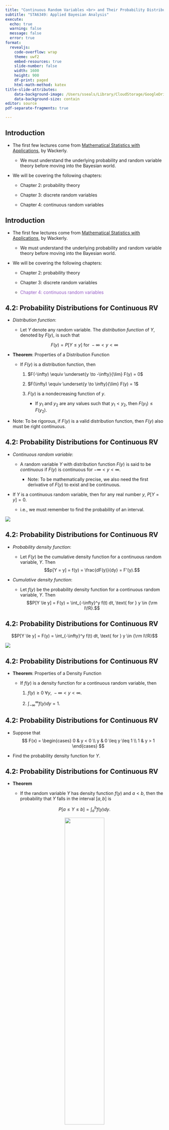 ```yaml
---
title: "Continuous Random Variables <br> and Their Probability Distributions"
subtitle: "STA6349: Applied Bayesian Analysis"
execute:
  echo: true
  warning: false
  message: false
  error: true
format: 
  revealjs:
    code-overflow: wrap
    theme: uwf2
    embed-resources: true
    slide-number: false
    width: 1600
    height: 900
    df-print: paged
    html-math-method: katex
title-slide-attributes:
    data-background-image: /Users/sseals/Library/CloudStorage/GoogleDrive-sseals@uwf.edu/My Drive/00 - Personal/R/quarto themes/title.png
    data-background-size: contain 
editor: source
pdf-separate-fragments: true

---
```


## Introduction {background-image="/Users/sseals/Library/CloudStorage/GoogleDrive-sseals@uwf.edu/My Drive/00 - Personal/R/quarto themes/slide.png" background-size="contain"} 

- The first few lectures come from [Mathematical Statistics with Applications](https://www.cengage.com/c/mathematical-statistics-with-applications-7e-wackerly/9780495110811/), by Wackerly.

    - We must understand the underlying probability and random variable theory before moving into the Bayesian world.
    
- We will be covering the following chapters:

    - Chapter 2: probability theory
    
    - Chapter 3: discrete random variables
    
    - Chapter 4: continuous random variables

## Introduction {background-image="/Users/sseals/Library/CloudStorage/GoogleDrive-sseals@uwf.edu/My Drive/00 - Personal/R/quarto themes/slide.png" background-size="contain"} 

- The first few lectures come from [Mathematical Statistics with Applications](https://www.cengage.com/c/mathematical-statistics-with-applications-7e-wackerly/9780495110811/), by Wackerly.

    - We must understand the underlying probability and random variable theory before moving into the Bayesian world.

- We will be covering the following chapters:

    - Chapter 2: probability theory
    
    - Chapter 3: discrete random variables
    
    - <font color = "#965dc7">Chapter 4: continuous random variables</font>

## 4.2: Probability Distributions for Continuous RV {background-image="/Users/sseals/Library/CloudStorage/GoogleDrive-sseals@uwf.edu/My Drive/00 - Personal/R/quarto themes/slide.png" background-size="contain"} 

- *Distribution function*: 

    - Let $Y$ denote any random variable. The *distribution function* of $Y$, denoted by $F(y)$, is such that 
    
$$F(y) = P[Y \le y] \text{ for } -\infty < y < \infty$$

- **Theorem**: Properties of a Distribution Function

    - If $F(y)$ is a distribution function, then
    
        1. $F(-\infty) 	\equiv \underset{y \to -\infty}{\lim} F(y) = 0$
        
        2. $F(\infty) 	\equiv \underset{y \to \infty}{\lim} F(y) = 1$
        
        3. $F(y)$ is a nondecreasing function of $y$.
        
            - If $y_1$ and $y_2$ are any values such that $y_1 < y_2$, then $F(y_1) \le F(y_2)$.
            
- Note: To be rigorous, if $F(y)$ is a valid distribution function, then $F(y)$ also must be right continuous.            
            
## 4.2: Probability Distributions for Continuous RV {background-image="/Users/sseals/Library/CloudStorage/GoogleDrive-sseals@uwf.edu/My Drive/00 - Personal/R/quarto themes/slide.png" background-size="contain"} 

- *Continuous random variable*: 

    - A random variable $Y$ with distribution function $F(y)$ is said to be *continuous* if $F(y)$ is continuous for $-\infty < y < \infty$.

        - Note: To be mathematically precise, we also need the first derivative of $F(y)$ to exist and be continuous.
    
- If $Y$ is a continuous random variable, then for any real number $y$, $P[Y = y] = 0$.
    
    - i.e., we must remember to find the probability of an interval.
    
![](images/W04-L1-a.png){fig-align="center"}     
    
## 4.2: Probability Distributions for Continuous RV {background-image="/Users/sseals/Library/CloudStorage/GoogleDrive-sseals@uwf.edu/My Drive/00 - Personal/R/quarto themes/slide.png" background-size="contain"}     
    
- *Probability density function*: 

    - Let $F(y)$ be the cumulative density function for a continuous random variable, $Y$. Then $$p[Y = y] = f(y) = \frac{dF(y)}{dy} = F'(y).$$
    
- *Cumulative density function*: 

    - Let $f(y)$ be the probability density function for a continuous random variable, $Y$. Then $$P[Y \le y] = F(y) = \int_{-\infty}^y f(t) dt, \text{ for } y \in {\rm I\!R}.$$ 

## 4.2: Probability Distributions for Continuous RV {background-image="/Users/sseals/Library/CloudStorage/GoogleDrive-sseals@uwf.edu/My Drive/00 - Personal/R/quarto themes/slide.png" background-size="contain"}   

$$P[Y \le y] = F(y) = \int_{-\infty}^y f(t) dt, \text{ for } y \in {\rm I\!R}$$
    
![](images/W04-L1-b.png){fig-align="center"}   

## 4.2: Probability Distributions for Continuous RV {background-image="/Users/sseals/Library/CloudStorage/GoogleDrive-sseals@uwf.edu/My Drive/00 - Personal/R/quarto themes/slide.png" background-size="contain"}   

- **Theorem**: Properties of a Density Function

    - If $f(y)$ is a density function for a continuous random variable, then 
    
        1. $f(y) \ge 0 \ \forall y, \ -\infty < y < \infty$.
        
        2. $\int_{-\infty}^{\infty} f(y) dy = 1$.

## 4.2: Probability Distributions for Continuous RV {background-image="/Users/sseals/Library/CloudStorage/GoogleDrive-sseals@uwf.edu/My Drive/00 - Personal/R/quarto themes/slide.png" background-size="contain"}   

- Suppose that 
$$
F(x) = 
\begin{cases}
  0 & y < 0 \\
  y & 0 \leq y \leq 1 \\
  1 & y > 1 
\end{cases}
$$

- Find the probability density function for $Y$.

## 4.2: Probability Distributions for Continuous RV {background-image="/Users/sseals/Library/CloudStorage/GoogleDrive-sseals@uwf.edu/My Drive/00 - Personal/R/quarto themes/slide.png" background-size="contain" .nostretch}   

- **Theorem**

    - If the random variable $Y$ has density function $f(y)$ and $a < b$, then the probability that $Y$ falls in the interval $[a, b]$ is
    
$$
P[a \le Y \le b] = \int_a^b f(y) dy.
$$

<center>
![](images/W04-L1-c.png){fig-align="center" width="50%"} 
</center>

## 4.2: Probability Distributions for Continuous RV {background-image="/Users/sseals/Library/CloudStorage/GoogleDrive-sseals@uwf.edu/My Drive/00 - Personal/R/quarto themes/slide.png" background-size="contain"}   

- Given $f(y) = cy^2$, where $0 \le y \le 2$ and $f(y)=0$ elsewhere, 

    a. Find the value of $c$ for which $f(y)$ is a valid density function.
    
    b. Find $P[1 \le Y \le 2]$.
    
    c. Find $P[1 < Y < 2]$.

## 4.3: Expected Values for Continuous RV {background-image="/Users/sseals/Library/CloudStorage/GoogleDrive-sseals@uwf.edu/My Drive/00 - Personal/R/quarto themes/slide.png" background-size="contain"}  

- *Expected value*: 

    - The expected value of a continuous variable $Y$ is
    
$$
E[Y] = \int_{-\infty}^{\infty} y f(y) \ dy
$$

- This is the continuous version of the expected mean for a discrete random variable,

$$
E[Y] = \sum_y y p(y)
$$

## 4.3: Expected Values for Continuous RV {background-image="/Users/sseals/Library/CloudStorage/GoogleDrive-sseals@uwf.edu/My Drive/00 - Personal/R/quarto themes/slide.png" background-size="contain"}  

- **Theorem**: 

    - Let $g(Y)$ be a function of $Y$; then the expected value of $g(Y)$ is given by
    
$$
E\left[ g(Y) \right] = \int_{-\infty}^{\infty} g(y) f(y) \ dy
$$

- **Theorem**:

    - Let $c$ be a constant and let $g(Y)$, $g_1(Y)$, $g_2(Y)$, ..., $g_k(Y)$ be functions of a continuous random variable, $Y$. The following results hold:
    
        1. $E[c] = c$
        2. $E\left[cg(Y)] = cE[g(Y)\right]$
        3. $E\left[g_1(Y)+g_2(Y)+...+g_k(Y)\right] = E\left[ g_1(Y) \right] + E\left[ g_2(Y) \right] + ... + E\left[ g_k(Y) \right]$

## 4.3: Expected Values for Continuous RV {background-image="/Users/sseals/Library/CloudStorage/GoogleDrive-sseals@uwf.edu/My Drive/00 - Personal/R/quarto themes/slide.png" background-size="contain"}  

- In a previous example, we determined that $f(y) = \frac{3}{8}y^2$ for $0 \le y \le 2$ and $f(y) = 0$ elsewhere is a valid density function.

- If the random variable $Y$ has this density function, find $\mu = E[y]$ and $\sigma^2 = V[Y]$

## 4.4: Uniform Probability Distribution {background-image="/Users/sseals/Library/CloudStorage/GoogleDrive-sseals@uwf.edu/My Drive/00 - Personal/R/quarto themes/slide.png" background-size="contain"} 

- **Uniform Distribution**

![](images/W04-L2-a.png){fig-align="center"} 

## 4.4: Uniform Probability Distribution {background-image="/Users/sseals/Library/CloudStorage/GoogleDrive-sseals@uwf.edu/My Drive/00 - Personal/R/quarto themes/slide.png" background-size="contain"} 

- **Uniform Distribution**

    - If $\theta_1 < \theta_2$, a random variable $Y$ is said to have a *uniform distribution* on the interval $(\theta_1, \theta_2)$  [iff](https://en.wikipedia.org/wiki/If_and_only_if)
    
$$
f(y) = \begin{cases} 
      \frac{1}{\theta_2 - \theta_1}, & \theta_1 \le y \le \theta_2 \\
      0, & \text{elsewhere}
\end{cases}
$$

- **Theorem**:

    - If $\theta_1 < \theta_2$ and $Y$ is a random variable uniformly distributed on the interval $(\theta_1, \theta_2)$, then
    
$$
E[Y] = \mu = \frac{\theta_1+\theta_2}{2} \ \ \ \text{and} \ \ \ V[Y] = \sigma^2 = \frac{(\theta_2-\theta_1)^2}{12}
$$

- See Wackerly pg. 176 for derivation.

## 4.4: Uniform Probability Distribution {background-image="/Users/sseals/Library/CloudStorage/GoogleDrive-sseals@uwf.edu/My Drive/00 - Personal/R/quarto themes/slide.png" background-size="contain"} 

- Arrivals of customers at a checkout counter follow a uniform distribution. It is known that during a given 30-minute period, one customer arrived at the counter.

- Find the probability that the customer arrived during the last 5 minutes of the 30-minute period.

## 4.4: Uniform Probability Distribution {background-image="/Users/sseals/Library/CloudStorage/GoogleDrive-sseals@uwf.edu/My Drive/00 - Personal/R/quarto themes/slide.png" background-size="contain"} 

- The change in depth of a river from one day to the next, measured in feet, at a specific location is a random variable, $Y$, with the following density function:

$$
f(y) = \begin{cases} 
      k, & -2 \le y \le 2 \\
      0, & \text{elsewhere}
\end{cases}
$$

a. Determine the value of $k$.

b. Find the distribution function for $Y$.

c. What is the mean of the distribution?

d. What is the variance of the distribution?

## 4.5: Normal Probability Distribution {background-image="/Users/sseals/Library/CloudStorage/GoogleDrive-sseals@uwf.edu/My Drive/00 - Personal/R/quarto themes/slide.png" background-size="contain"} 

- **Normal Distribution**

![](images/W04-L2-b.png){fig-align="center"} 


## 4.5: Normal Probability Distribution {background-image="/Users/sseals/Library/CloudStorage/GoogleDrive-sseals@uwf.edu/My Drive/00 - Personal/R/quarto themes/slide.png" background-size="contain"} 

- **Normal Distribution**

    - A random variable $Y$ is said to have a *normal distribution* [iff](https://en.wikipedia.org/wiki/If_and_only_if), for $\sigma > 0$ and $-\infty < \mu < \infty$,
    
$$
f(y) = \frac{1}{\sigma \sqrt{2\pi}} e^{-(y-\mu)^2/(2\sigma^2)}
$$

- **Theorem**:

    - If $Y$ is a random variable normally distributed with parameters $\mu$ and $\sigma$, then
    
$$
E[Y] = \mu =  \ \ \ \text{and} \ \ \ V[Y] = \sigma^2 
$$

## 4.5: Normal Probability Distribution {background-image="/Users/sseals/Library/CloudStorage/GoogleDrive-sseals@uwf.edu/My Drive/00 - Personal/R/quarto themes/slide.png" background-size="contain"}

- Find the following probabilities for a standard normal random variable, $Z$.

    a. $P[Z \le -2.5]$.
    
    b. $P[Z \ge 2.5]$.
    
    c. $P[0.3 \le Z \le 1.56]$.

- If $Z$ is a standard normal random variable, find the value $z_0$ such that:

    a. $P[Z > z_0] = 0.5$
    
    b. $P[Z < z_0] = 0.8643$
    
    c. $P[-z_0 < Z < z_0] = 0.95$.

## 4.5: Normal Probability Distribution {background-image="/Users/sseals/Library/CloudStorage/GoogleDrive-sseals@uwf.edu/My Drive/00 - Personal/R/quarto themes/slide.png" background-size="contain"}

- The weekly amount of money spent on maintenance and repairs by a company was observed over a long period of time to be approximately normally distributed with mean \$400 and standard deviation \$20. 

a. If \$450 is budgeted for next week, what is the probability that the actual costs will exceed the budgeted amount?

b. How much should be budgeted for weekly repairs and maintenance to provide that the probability the budgeted amount will be exceeded in a given week is only 0.10?

## 4.6: Gamma Probability Distribution {background-image="/Users/sseals/Library/CloudStorage/GoogleDrive-sseals@uwf.edu/My Drive/00 - Personal/R/quarto themes/slide.png" background-size="contain"}

- **Gamma Distribution**

![](images/W04-L2-c.png){fig-align="center"} 

## 4.6: Gamma Probability Distribution {background-image="/Users/sseals/Library/CloudStorage/GoogleDrive-sseals@uwf.edu/My Drive/00 - Personal/R/quarto themes/slide.png" background-size="contain"}

- **Gamma Distribution**

    - A random variable $Y$ is said to have a *gamma distribution* with parameters $\alpha > 0$ and $\beta > 0$ [iff](https://en.wikipedia.org/wiki/If_and_only_if), 
    
$$
f(y) = \begin{cases} 
      \frac{y^{\alpha-1} e^{-y/\beta}}{\beta^{\alpha} \Gamma(\alpha)}, & 0 \le y < \infty \\
      0, & \text{elsewhere}
\end{cases}
$$

- Note that $\Gamma(\alpha) = \int_{0}^{\infty} y^{\alpha-1} e^{-y} \ dy$.

- **Theorem**:

    - If $Y$  has a gamma distribution with parameters $\alpha$ and $\beta$, then
    
$$
E[Y] = \mu = \alpha\beta \ \ \ \text{and} \ \ \ V[Y] = \sigma^2  = \alpha\beta^2
$$

- See Wackerly pg. 187 for derivation.

## 4.6: Gamma Probability Distribution {background-image="/Users/sseals/Library/CloudStorage/GoogleDrive-sseals@uwf.edu/My Drive/00 - Personal/R/quarto themes/slide.png" background-size="contain"}

- Suppose that a random variable $Y$ has a probability density function given by

$$
f(y) = \begin{cases} 
      ky^3 e^{-y/2}, & y > 0 \\
      0, & \text{elsewhere}
\end{cases}
$$

a. Find the value of $k$ that makes $f(y)$ a density function.

b. Find the mean of $Y$.

c. Find the variance and standard deviation of $Y$.

d. What is the probability that $Y$ lies within 2 standard deviations of its mean?

## 4.6: Gamma Probability Distribution {background-image="/Users/sseals/Library/CloudStorage/GoogleDrive-sseals@uwf.edu/My Drive/00 - Personal/R/quarto themes/slide.png" background-size="contain"}

- Annual incomes for heads of household in a section of a city have approximately a gamma distribution with $\alpha=20$ and $\beta=1000$.

    a. What is $f(y)$?
    
    b. What is the mean of $Y$?
    
    c. What is the variance of $Y$?
    
    d. What proportion of heads of households in this section of the city have incomes in excess of $30,000?
    
## 4.7: Beta Probability Distribution {background-image="/Users/sseals/Library/CloudStorage/GoogleDrive-sseals@uwf.edu/My Drive/00 - Personal/R/quarto themes/slide.png" background-size="contain"}

- **Beta Distribution**

![](images/W04-L2-d.png){fig-align="center"} 

## 4.7: Beta Probability Distribution {background-image="/Users/sseals/Library/CloudStorage/GoogleDrive-sseals@uwf.edu/My Drive/00 - Personal/R/quarto themes/slide.png" background-size="contain"}

- **Beta Distribution**

    - A random variable $Y$ is said to have a *beta distribution* with parameters $\alpha > 0$ and $\beta > 0$ [iff](https://en.wikipedia.org/wiki/If_and_only_if), 
    
$$
f(y) = \begin{cases} 
      \frac{y^{\alpha-1}(1-y)^{\beta-1}}{B(\alpha,\beta)}, & 0 \le y \le 1 \\
      0, & \text{elsewhere}
\end{cases}
$$

- Note that $B(\alpha,\beta) = \int_0^1 y^{\alpha-1}(1-y)^{\beta-1} \ dy = \frac{\Gamma(\alpha) \Gamma(\beta)}{\Gamma(\alpha+\beta)}.$

- **Theorem**:

    - If $Y$  has a beta distribution with parameters $\alpha > 0$ and $\beta > 0$, then
    
$$
E[Y] = \mu = \frac{\alpha}{\alpha+\beta} \ \ \ \text{and} \ \ \ V[Y] = \sigma^2  = \frac{\alpha\beta}{(\alpha+\beta)^2(\alpha+\beta+1)}
$$

## 4.7: Beta Probability Distribution {background-image="/Users/sseals/Library/CloudStorage/GoogleDrive-sseals@uwf.edu/My Drive/00 - Personal/R/quarto themes/slide.png" background-size="contain"}

- The relative humidity, $Y$, when measured at a location, has a probabvility density function given by

$$
f(y) = \begin{cases} 
      ky^3(1-y)^2, & 0 \le y \le 1 \\
      0, & \text{elsewhere}
\end{cases}
$$

a. Find the value of $k$ that makes $f(y)$ a density function.

b. Use `R` to find the humidity value that is exceeded only 5% of the time.


## 4.7: Beta Probability Distribution {background-image="/Users/sseals/Library/CloudStorage/GoogleDrive-sseals@uwf.edu/My Drive/00 - Personal/R/quarto themes/slide.png" background-size="contain"}

- The percentage of impurities per batch in a chemical product is a random variable $Y$ with density function

$$
f(y) = \begin{cases} 
      12y^2(1-y), & 0 \le y \le 1 \\
      0, & \text{elsewhere}
\end{cases}
$$

- A batch with more than 40% impurities cannot be sold.

a. Use [integration](https://www.wolframalpha.com/calculators/integral-calculator/) to determine the probability that a randomly selected batch cannot be sold because of excessive impurities.

b. Use `R` to find the answer to part (a).

c. Find the mean of the percentage of impurities in a randomly selected batch of the chemical.

c. Find the variance of the percentage of impurities in a randomly selected batch of the chemical.


<!-- 
![](images/W04-L1-b.png){fig-align="center"} 
-->

## Homework {background-image="/Users/sseals/Library/CloudStorage/GoogleDrive-sseals@uwf.edu/My Drive/00 - Personal/R/quarto themes/slide.png" background-size="contain"} 

::: {layout="[ 0.5, -0.05, 0.45 ]"}

:::: {#first-column}
- 4.11
- 4.14
- 4.17
- 4.21
- 4.28
- 4.45
- 4.46
- 4.48
- 4.68
::::

:::: {#second-column}
- 4.69
- 4.70
- 4.97
- 4.98
- 4.102
- 4.124
- 4.125
- 4.128
- 4.131
::::
:::






